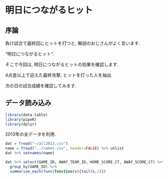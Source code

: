 明日につながるヒット
===

## 序論
負け試合で最終回にヒットを打つと, 解説のおじさんがよく言います. 

"明日につながるヒット".

そこで今回は, 明日につながるヒットの効果を確認します. 

4点差以上で迎えた最終攻撃, ヒットを打った人を抽出. 

次の日の試合成績を確認してみます. 

## データ読み込み
```r
library(data.table)
library(pipeR)
library(dplyr)
```

2013年の全データを利用. 
```r
dat = fread("~/all2013.csv") 
name = fread("../names.csv", header=FALSE) %>% unlist
dat %>% setnames(name)
```

```r
dat %>% select(GAME_ID, AWAY_TEAM_ID, HOME_SCORE_CT, AWAY_SCORE_CT) %>% 
  group_by(GAME_ID) %>% 
  summarise_each(funs(function(x){tail(x,1)})

```

